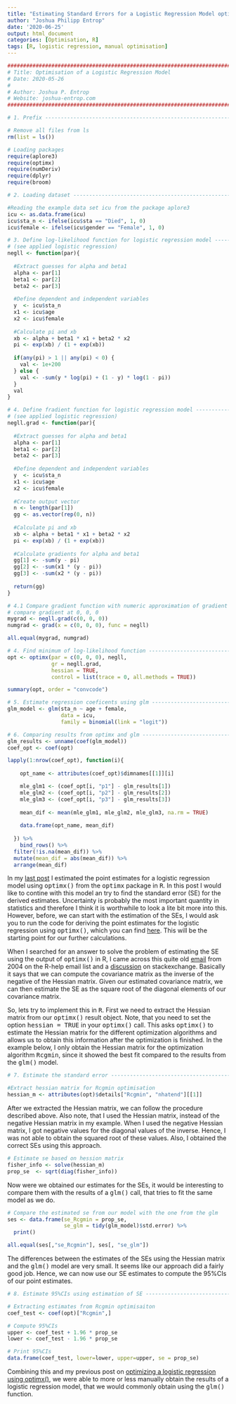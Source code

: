 ```yaml
---
title: "Estimating Standard Errors for a Logistic Regression Model optimised with Optimx in R"
author: "Joshua Philipp Entrop"
date: '2020-06-25'
output: html_document
categories: [Optimisation, R]
tags: [R, logistic regression, manual optimisation]
---
```


```R
###############################################################################
# Title: Optimisation of a Logistic Regression Model
# Date: 2020-05-26
#
# Author: Joshua P. Entrop
# Website: joshua-entrop.com
###############################################################################

# 1. Prefix -------------------------------------------------------------------

# Remove all files from ls
rm(list = ls())

# Loading packages
require(aplore3)
require(optimx)
require(numDeriv)
require(dplyr)
require(broom)

# 2. Loading dataset ----------------------------------------------------------

#Reading the example data set icu from the package aplore3
icu <- as.data.frame(icu)
icu$sta_n <- ifelse(icu$sta == "Died", 1, 0)
icu$female <- ifelse(icu$gender == "Female", 1, 0)

# 3. Define log-likelihood function for logistic regression model -------------
# (see applied logistic regression)
negll <- function(par){
  
  #Extract guesses for alpha and beta1
  alpha <- par[1]
  beta1 <- par[2]
  beta2 <- par[3]
  
  #Define dependent and independent variables
  y  <- icu$sta_n
  x1 <- icu$age
  x2 <- icu$female
  
  #Calculate pi and xb
  xb <- alpha + beta1 * x1 + beta2 * x2
  pi <- exp(xb) / (1 + exp(xb))
  
  if(any(pi) > 1 || any(pi) < 0) {
    val <- 1e+200
  } else {
    val <- -sum(y * log(pi) + (1 - y) * log(1 - pi))
  }
  val
}

# 4. Define fradient function for logistic regression model -------------------
# (see applied logistic regression)
negll.grad <- function(par){
  
  #Extract guesses for alpha and beta1
  alpha <- par[1]
  beta1 <- par[2]
  beta2 <- par[3]
  
  #Define dependent and independent variables
  y  <- icu$sta_n
  x1 <- icu$age
  x2 <- icu$female
  
  #Create output vector
  n <- length(par[1])
  gg <- as.vector(rep(0, n))
  
  #Calculate pi and xb
  xb <- alpha + beta1 * x1 + beta2 * x2
  pi <- exp(xb) / (1 + exp(xb))
  
  #Calculate gradients for alpha and beta1
  gg[1] <- -sum(y - pi)
  gg[2] <- -sum(x1 * (y - pi))
  gg[3] <- -sum(x2 * (y - pi))
  
  return(gg)
}

# 4.1 Compare gradient function with numeric approximation of gradient ========
# compare gradient at 0, 0, 0
mygrad <- negll.grad(c(0, 0, 0))
numgrad <- grad(x = c(0, 0, 0), func = negll)

all.equal(mygrad, numgrad)

# 4. Find minimum of log-likelihood function ----------------------------------
opt <- optimx(par = c(0, 0, 0), negll, 
              gr = negll.grad,
              hessian = TRUE,
              control = list(trace = 0, all.methods = TRUE))

summary(opt, order = "convcode")

# 5. Estimate regression coeficents using glm ---------------------------------
glm_model <- glm(sta_n ~ age + female, 
                 data = icu,
                 family = binomial(link = "logit"))

# 6. Comparing results from optimx and glm ------------------------------------
glm_results <- unname(coef(glm_model))
coef_opt <- coef(opt)

lapply(1:nrow(coef_opt), function(i){
    
    opt_name <- attributes(coef_opt)$dimnames[[1]][i]

    mle_glm1 <- (coef_opt[i, "p1"] - glm_results[1])
    mle_glm2 <- (coef_opt[i, "p2"] - glm_results[2])
    mle_glm3 <- (coef_opt[i, "p3"] - glm_results[3])
    
    mean_dif <- mean(mle_glm1, mle_glm2, mle_glm3, na.rm = TRUE)
    
    data.frame(opt_name, mean_dif)
    
  }) %>% 
    bind_rows() %>% 
  filter(!is.na(mean_dif)) %>% 
  mutate(mean_dif = abs(mean_dif)) %>% 
  arrange(mean_dif)
```

In my <a href="/optim_logit_reg.html">last post</a> I estimated the point estimates for a logistic regression model using <TT>optimx()</TT> from the <TT>optimx</TT> package in <TT>R</TT>. In this post I would like to contine with this model an try to find the standard error (SE) for the derived estimates. Uncertainty is probably the most important quantity in statistics and therefore I think it is worthwhile to look a lite bit more into this. However, before, we can start with the estimation of the SEs, I would ask you to run the code for deriving the point estimates for the logistic regression using <TT>optimx()</TT>, which you can find <a href="/rcode/optim_logit_reg.txt/">here</a>. This will be the starting point for our further calculations.

When I searched for an answer to solve the problem of estimating the SE using the output of <TT>optimx()</TT> in R, I came across this quite old <a href="https://stat.ethz.ch/pipermail/r-help/2004-February/046272.html">email</a> from 2004 on the R-help email list and a <a href="https://stats.stackexchange.com/questions/27033/in-r-given-an-output-from-optim-with-a-hessian-matrix-how-to-calculate-paramet">discussion</a> on stackexchange. Basically it says that we can compute the covariance matrix as the inverse of the negative of the Hessian matrix. Given our estimated covariance matrix, we can then estimate the SE as the square root of the diagonal elements of our covariance matrix.

So, lets try to implement this in <TT>R</TT>. First we need to extract the Hessian matrix from our <TT>optimx()</TT> result object. Note, that you need to set the option <TT>hessian = TRUE</TT> in your <TT>optimx()</TT> call. This asks <TT>optimx()</TT> to estimate the Hessian matrix for the different optimization algorithms and allows us to obtain this information after the optimization is finished. In the example below, I only obtain the Hessian matrix for the optimization algorithm <TT>Rcgmin</TT>, since it showed the best fit compared to the results from the <TT>glm()</TT> model.

```R
# 7. Estimate the standard error ----------------------------------------------

#Extract hessian matrix for Rcgmin optimisation
hessian_m <- attributes(opt)$details["Rcgmin", "nhatend"][[1]]
```

After we extracted the Hessian matrix, we can follow the procedure described above. Also note, that I used the Hessian matrix, instead of the negative Hessian matrix in my example. When I used the negative Hessian matrix, I got negative values for the diagonal values of the inverse. Hence, I was not able to obtain the squared root of these values. Also, I obtained the correct SEs using this approach.

```R
# Estimate se based on hession matrix
fisher_info <- solve(hessian_m)
prop_se  <- sqrt(diag(fisher_info))
```

Now were we obtained our estimates for the SEs, it would be interesting to compare them with the results of a <TT>glm()</TT> call, that tries to fit the same model as we do.

```R
# Compare the estimated se from our model with the one from the glm
ses <- data.frame(se_Rcgmin = prop_se, 
                  se_glm = tidy(glm_model)$std.error) %>%
  print()

all.equal(ses[,"se_Rcgmin"], ses[, "se_glm"])
```

The differences between the estimates of the SEs using the Hessian matrix and the <TT>glm()</TT> model are very small. It seems like our approach did a fairly good job. Hence, we can now use our SE estimates to compute the 95%CIs of our point estimates.

```R
# 8. Estimate 95%CIs using estimation of SE -----------------------------------

# Extracting estimates from Rcgmin optimisaiton
coef_test <- coef(opt)["Rcgmin",]

# Compute 95%CIs
upper <- coef_test + 1.96 * prop_se
lower <- coef_test - 1.96 * prop_se

# Print 95%CIs
data.frame(coef_test, lower=lower, upper=upper, se = prop_se)
```

Combining this and my previous post on <a href="/post/optim_logit_reg.html">optimizing a logistic regression using optimx()</a>, we were able to more or less manually obtain the results of a logistic regression model, that we would commonly obtain using the <TT>glm()</TT> function.
